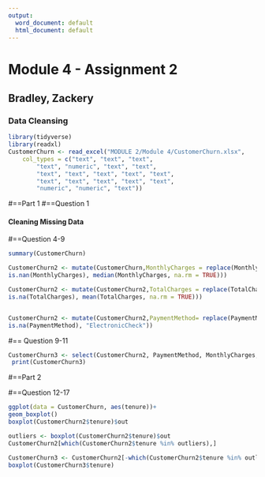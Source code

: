 ---
output:
  word_document: default
  html_document: default
---


# Module 4 - Assignment 2
## Bradley, Zackery
### **Data Cleansing**

```{r}
library(tidyverse)
library(readxl)
CustomerChurn <- read_excel("MODULE 2/Module 4/CustomerChurn.xlsx", 
    col_types = c("text", "text", "text", 
        "text", "numeric", "text", "text", 
        "text", "text", "text", "text", "text", 
        "text", "text", "text", "text", "text", 
        "numeric", "numeric", "text"))
```
#==Part 1
#==Question 1

#### **Cleaning Missing Data**

#==Question 4-9


```{r Part1}
summary(CustomerChurn)

CustomerChurn2 <- mutate(CustomerChurn,MonthlyCharges = replace(MonthlyCharges, 
is.nan(MonthlyCharges), median(MonthlyCharges, na.rm = TRUE)))

CustomerChurn2 <- mutate(CustomerChurn2,TotalCharges = replace(TotalCharges,
is.na(TotalCharges), mean(TotalCharges, na.rm = TRUE)))


CustomerChurn2 <- mutate(CustomerChurn2,PaymentMethod= replace(PaymentMethod, 
is.na(PaymentMethod), "ElectronicCheck"))


```

#== Question 9-11

```{r}

CustomerChurn3 <- select(CustomerChurn2, PaymentMethod, MonthlyCharges, TotalCharges)
 print(CustomerChurn3)
```
#==Part 2

#==Question 12-17

```{r}
ggplot(data = CustomerChurn, aes(tenure))+
geom_boxplot()
boxplot(CustomerChurn2$tenure)$out

outliers <- boxplot(CustomerChurn2$tenure)$out
CustomerChurn2[which(CustomerChurn2$tenure %in% outliers),]

CustomerChurn3 <- CustomerChurn2[-which(CustomerChurn2$tenure %in% outliers),]
boxplot(CustomerChurn3$tenure)

```



